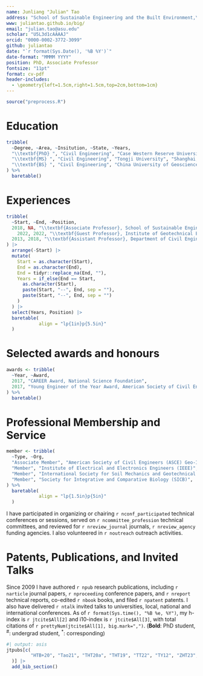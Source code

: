 ```yaml
---
name: Junliang "Julian" Tao
address: "School of Sustainable Engineering and the Built Environment,\\tabularnewline Arizona State University, AZ, 85286"
www: juliantao.github.io/big/
email: "julian.tao@asu.edu"
scholar: "U5L3d1cAAAAJ"
orcid: "0000-0002-3772-3099"
github: juliantao
date: "`r format(Sys.Date(), '%B %Y')`"
date-format: "MMMM YYYY"
position: PhD, Associate Professor
fontsize: "11pt"
format: cv-pdf
header-includes:
  - \geometry{left=1.5cm,right=1.5cm,top=2cm,bottom=1cm}
---
```


\titlespacing{\section}{0pt}{1.ex}{0.5ex}
\thispagestyle{empty}

```r
source("preprocess.R")
```

# Education 

```r
tribble(
  ~Degree, ~Area, ~Insitution, ~State, ~Years,
  "\\textbf{PhD} ", "Civil Engineering", "Case Western Reserve University", "Cleveland, US", "2013",
  "\\textbf{MS} ", "Civil Engineering", "Tongji University", "Shanghai, China", "2009",
  "\\textbf{BS} ", "Civil Engineering", "China University of Geosciences", "Wuhan, China", "2006"
) %>%
  baretable()
```

# Experiences

```r
tribble(
  ~Start, ~End, ~Position,
  2018, NA, "\\textbf{Associate Professor}, School of Sustainable Engineering and the Built Environment, Arizona State University",
	2022, 2022, "\\textbf{Guest Professor}, Institute of Geotechnical Engineering, University of Natural Resources and Life Sciences (BOKU)",
  2013, 2018, "\\textbf{Assistant Professor}, Department of Civil Engineering, University of Akron"
) |>
  arrange(-Start) |>
  mutate(
    Start = as.character(Start),
    End = as.character(End),
    End = tidyr::replace_na(End, ""),
    Years = if_else(End == Start,
      as.character(Start),
      paste(Start, "--", End, sep = ""),
      paste(Start, "--", End, sep = "")
    )
  ) |>
  select(Years, Position) |>
  baretable(
            align = "lp{1in}p{5.5in}"
  )
```

# Selected awards and honours

```r
awards <- tribble(
  ~Year, ~Award,
  2017, "CAREER Award, National Science Foundation",
  2017, "Young Engineer of the Year Award, American Society of Civil Engineers, Akron Section"
) %>%
  baretable()
```

# Professional Membership and Service

```r
member <- tribble(
  ~Type, ~Org,
  "Associate Member", "American Society of Civil Engineers (ASCE) Geo-Institute",
  "Member", "Institute of Electrical and Electronics Engineers (IEEE)",
  "Member", "International Society for Soil Mechanics and Geotechnical Engineering (ISSMGE)",
  "Member", "Society for Integrative and Comparative Biology (SICB)",
) %>%
  baretable(
            align = "lp{1.5in}p{5in}"
  )
```

\vspace{0.5ex}

I have participated in organizing or chairing `r nconf_participated` technical conferences or sessions, served on `r ncommittee_profession` technical committees, and reviewed for `r nreview_journal` journals, `r nreview_agency` funding agencies. I also volunteered in `r noutreach` outreach activities.

# Patents, Publications, and Invited Talks

Since 2009 I have authored `r npub` research publications, including `r narticle` journal papers, `r nproceeding` conference papers, and `r nreport` technical reports, co-edited `r nbook` books, and filed `r npatent` patents.
I also have delivered `r ntalk` invited talks to universities, local, national and international conferences.
As of `r format(Sys.time(), "%B %e, %Y")`, my h-index is `r jtcite$All[2]` and i10-index is `r jtcite$All[3]`, with total citations of `r prettyNum(jtcite$All[1], big.mark=",")`. (**Bold**: PhD student, ^#^: undergrad student, ^\*^: corresponding)

```r
#| output: asis
jtpubs[c(
         "HTB+20", "Tao21", "THT20a", "THT19", "TT22", "TY12", "ZHT23", "ZT22a"
  )] |>
  add_bib_section()
```
